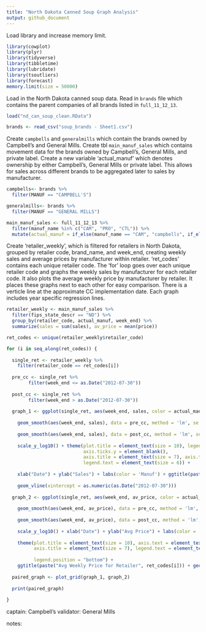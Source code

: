 ```yaml
---
title: "North Dakota Canned Soup Graph Analysis"
output: github_document
---
```

Load library and increase memory limit.
```r
library(cowplot)
library(plyr)
library(tidyverse)
library(tibbletime)
library(lubridate)
library(tsoutliers)
library(forecast)
memory.limit(size = 50000)
```

Load in the North Dakota canned soup data. Read in `brands` file which contains the parent companies of all brands listed in `full_11_12_13`.
```r
load("nd_can_soup_clean.RData")

brands <- read_csv("soup_brands - Sheet1.csv")
```

Create `campbells` and `generalmills` which contain the brands owned by Campbell's and General Mills. Create tbl `main_manuf_sales` which contains movement data for the brands owned by Campbell's, General Mills, and private label. Create a new variable 'actual_manuf' which denotes ownership by either Campbell's, General Mills or private label.
This allows for sales across different brands to be aggregated later to sales by manufacturer.
```r
campbells<- brands %>%
  filter(MANUF == "CAMPBELL'S")

generalmills<- brands %>%
  filter(MANUF == "GENERAL MILLS")

main_manuf_sales <- full_11_12_13 %>%
  filter(manuf_name %in% c("CAM", "PRO", "CTL")) %>%
  mutate(actual_manuf = if_else(manuf_name == "CAM", "campbells", if_else(manuf_name=="PRO", "generalmills", "CTL")))
```

Create 'retailer_weekly', which is filtered for retailers in North Dakota, grouped by retailer code, brand_name, and week_end, creating weekly sales and average prices by manufacturer within retailer. 'ret_codes' contains each unique retailer code. The 'for' loop goes over each unique retailer code and graphs the weekly sales by manufacturer for each retailer code. It also plots the average weekly price by manufacturer by retailer. It places these graphs next to each other for easy comparison. There is a verticle line at the approximate CC implementation date. Each graph includes year specific regression lines.
```r
retailer_weekly <- main_manuf_sales %>%
  filter(fips_state_descr == "ND") %>%
  group_by(retailer_code, actual_manuf, week_end) %>%
  summarize(sales = sum(sales), av_price = mean(price))

ret_codes <- unique(retailer_weekly$retailer_code)

for (i in seq_along(ret_codes)) {
  
  single_ret <- retailer_weekly %>%
    filter(retailer_code == ret_codes[i])
  
  pre_cc <- single_ret %>%
        filter(week_end <= as.Date("2012-07-30"))
  
  post_cc <- single_ret %>%
        filter(week_end > as.Date("2012-07-30"))
  
  graph_1 <- ggplot(single_ret, aes(week_end, sales, color = actual_manuf)) + geom_line() + 
    
    geom_smooth(aes(week_end, sales), data = pre_cc, method = 'lm', se = FALSE) +
    
    geom_smooth(aes(week_end, sales), data = post_cc, method = 'lm', se = FALSE) +
    
    scale_y_log10() + theme(plot.title = element_text(size = 10), legend.position = "bottom", axis.text.y = element_blank(), 
                            axis.ticks.y = element_blank(), 
                            axis.title = element_text(size = 7), axis.text = element_text(size = 7), legend.title = element_text(size = 6),
                            legend.text = element_text(size = 6)) + 
    
    xlab("Date") + ylab("Sales") + labs(color = 'Manuf') + ggtitle(paste("Weekly Sales for Retailer", ret_codes[i])) + 
    
    geom_vline(xintercept = as.numeric(as.Date("2012-07-30")))
  
  graph_2 <- ggplot(single_ret, aes(week_end, av_price, color = actual_manuf)) + geom_line() + 
    
    geom_smooth(aes(week_end, av_price), data = pre_cc, method = 'lm', se = FALSE) +
    
    geom_smooth(aes(week_end, av_price), data = post_cc, method = 'lm', se = FALSE) +
    
    scale_y_log10() + xlab("Date") + ylab("Avg Price") + labs(color = 'Manuf') + 
    
    theme(plot.title = element_text(size = 10), axis.text = element_text(size = 7), 
          axis.title = element_text(size = 7), legend.text = element_text(size = 6), legend.title = element_text(size = 6), 
          
          legend.position = "bottom") +
    ggtitle(paste("Avg Weekly Price for Retailer", ret_codes[i])) + geom_vline(xintercept = as.numeric(as.Date("2012-07-30")))
  
  paired_graph <- plot_grid(graph_1, graph_2)
  
  print(paired_graph)
  
}
```

captain: Campbell's
validator: General Mills

notes: 




